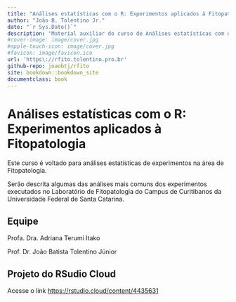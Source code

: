 ```yaml
--- 
title: "Análises estatísticas com o R: Experimentos aplicados à Fitopatologia"
author: "João B. Tolentino Jr."
date: "`r Sys.Date()`"
description: "Material auxiliar do curso de Análises estatísticas com o R: Experimentos aplicados à Fitopatologia."
#cover-image: image/cover.jpg
#apple-touch-icon: image/cover.jpg
#favicon: image/favicon.ico
url: 'https\://rfito.tolentino.pro.br'
github-repo: joaobtj/rfito
site: bookdown::bookdown_site
documentclass: book
---
```


# Análises estatísticas com o R: Experimentos aplicados à Fitopatologia

Este curso é voltado para análises estatísticas de experimentos na área de Fitopatologia.

Serão descrita algumas das análises mais comuns dos experimentos executados no Laboratório de Fitopatologia do Campus de Curitibanos da Universidade Federal de Santa Catarina.

## Equipe

Profa. Dra. Adriana Terumi Itako

Prof. Dr. João Batista Tolentino Júnior

## Projeto do RSudio Cloud

Acesse o link [https://rstudio.cloud/content/4435631](https://rstudio.cloud/content/4435631){target="_blank"}
